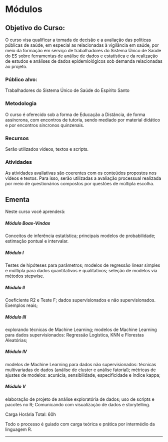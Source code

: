 # Módulos {.unnumbered}

## Objetivo do Curso:

O curso visa qualificar a tomada de decisão e a avaliação das políticas públicas de saúde, em especial as relacionadas à vigilância em saúde, por meio da formação em serviço de trabalhadores do Sistema Único de Saúde do ES sobre ferramentas de análise de dados e estatística e da realização de estudos e análises de dados epidemiológicos sob demanda relacionadas ao projeto.

### Público alvo:

Trabalhadores do Sistema Único de Saúde do Espírito Santo

### Metodologia

O curso é oferecido sob a forma de Educação a Distância, de forma assíncrona, com encontros de tutoria, sendo mediado por material didático e por encontros síncronos quinzenais.

### Recursos

Serão utilizados vídeos, textos e scripts.

### Atividades

As atividades avaliativas são coerentes com os conteúdos propostos nos vídeos e textos. Para isso, serão utilizadas a avaliação processual realizada por meio de questionários compostos por questões de múltipla escolha.

## Ementa

Neste curso você aprenderá:

##### Módulo Boas-Vindas

Conceitos de inferência estatística; principais modelos de probabilidade; estimação pontual e intervalar.

##### Módulo I

Testes de hipóteses para parâmetros; modelos de regressão linear simples e múltipla para dados quantitativos e qualitativos; seleção de modelos via métodos stepwise.

##### Módulo II

Coeficiente R2 e Teste F; dados supervisionados e não supervisionados. Exemplos reais;

##### Módulo III

explorando técnicas de Machine Learning; modelos de Machine Learning para dados supervisionados: Regressão Logística, KNN e Florestas Aleatórias;

##### Módulo IV

modelos de Machine Learning para dados não supervisionados: técnicas multivariadas de dados (análise de cluster e análise fatorial); métricas de ajustes de modelos: acurácia, sensibilidade, especificidade e índice kappa;

##### Módulo V

elaboração de projeto de análise exploratória de dados; uso de scripts e pacotes no R; Comunicando com visualização de dados e storytelling.

Carga Horária Total: 60h

Todo o processo é guiado com carga teórica e prática por intermédio da linguagem R.

------------------------------------------------------------------------
